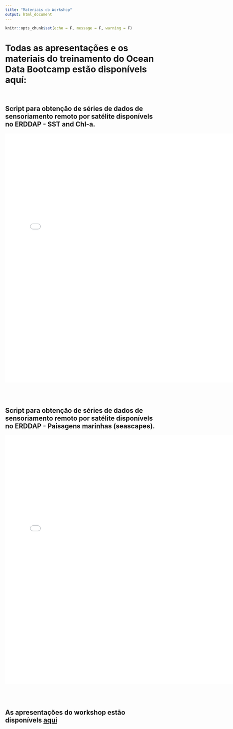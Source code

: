 ```yaml
---
title: "Materiais do Workshop"
output: html_document
---
```


```r
knitr::opts_chunk$set(echo = F, message = F, warning = F)
```

# **Todas as apresentações e os materiais do treinamento do Ocean Data Bootcamp estão disponívels aquí:** <br> <br>

## Script para obtenção de séries de dados de sensoriamento remoto por satélite disponívels no ERDDAP - SST and Chl-a.

<iframe src="sat_CostaDasAlgas_Rscript.html" width="760" height="800" frameborder="0" marginheight="0" marginwidth="0">Loading...</iframe>

<br> <br>

## Script para obtenção de séries de dados de sensoriamento remoto por satélite disponívels no ERDDAP - Paisagens marinhas (seascapes).

<iframe src="seascapes_CostaDasAlgas_Rscript.html" width="760" height="800" frameborder="0" marginheight="0" marginwidth="0">Loading...</iframe>

<br> <br>


## **As apresentações do workshop estāo disponívels [aqui](https://github.com/eqmh/Ocean_Data_Bootcamp/tree/main/docs/presentations)**

<br> <br>

